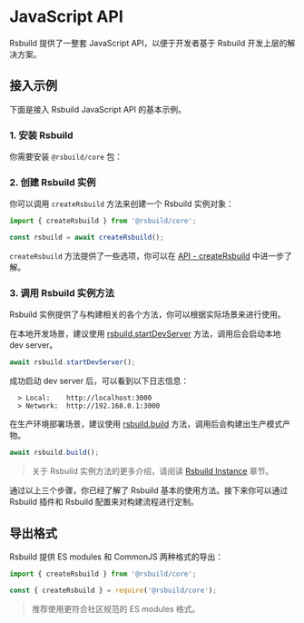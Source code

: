 # JavaScript API

Rsbuild 提供了一整套 JavaScript API，以便于开发者基于 Rsbuild 开发上层的解决方案。

## 接入示例

下面是接入 Rsbuild JavaScript API 的基本示例。

### 1. 安装 Rsbuild

你需要安装 `@rsbuild/core` 包：


<PackageManagerTabs command="add @rsbuild/core -D" />

### 2. 创建 Rsbuild 实例

你可以调用 `createRsbuild` 方法来创建一个 Rsbuild 实例对象：

```ts
import { createRsbuild } from '@rsbuild/core';

const rsbuild = await createRsbuild();
```

`createRsbuild` 方法提供了一些选项，你可以在 [API - createRsbuild](/api/javascript-api/core#creatersbuild) 中进一步了解。

### 3. 调用 Rsbuild 实例方法

Rsbuild 实例提供了与构建相关的各个方法，你可以根据实际场景来进行使用。

在本地开发场景，建议使用 [rsbuild.startDevServer](/api/javascript-api/instance#rsbuild-startdevserver) 方法，调用后会启动本地 dev server。

```ts
await rsbuild.startDevServer();
```

成功启动 dev server 后，可以看到以下日志信息：

```
  > Local:    http://localhost:3000
  > Network:  http://192.168.0.1:3000
```

在生产环境部署场景，建议使用 [rsbuild.build](/api/javascript-api/instance#rsbuild-build) 方法，调用后会构建出生产模式产物。

```ts
await rsbuild.build();
```

> 关于 Rsbuild 实例方法的更多介绍，请阅读 [Rsbuild Instance](/api/javascript-api/instance) 章节。

通过以上三个步骤，你已经了解了 Rsbuild 基本的使用方法。接下来你可以通过 Rsbuild 插件和 Rsbuild 配置来对构建流程进行定制。

## 导出格式

Rsbuild 提供 ES modules 和 CommonJS 两种格式的导出：

```js title="index.mjs"
import { createRsbuild } from '@rsbuild/core';
```

```js title="index.cjs"
const { createRsbuild } = require('@rsbuild/core');
```

> 推荐使用更符合社区规范的 ES modules 格式。

